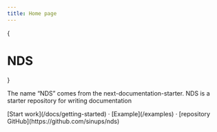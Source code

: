 ```yaml
---
title: Home page
---
```



<style jsx global>{`
body {
  background-image: radial-gradient(#ddd 1px, transparent 0),
    radial-gradient(#ddd 1px, transparent 0);
  background-position: 0 0, 25px 25px;
  background-size: 50px 50px;
}
.dark body {
  background-image: radial-gradient(#333 1px, transparent 0),
    radial-gradient(#333 1px, transparent 0);
}
`}</style>

{<h1 className="text-center font-extrabold md:text-5xl mt-8">NDS</h1>}

<Bleed><Features/></Bleed>

The name “NDS” comes from the next-documentation-starter. NDS is a starter repository for writing
documentation

<div className="mt-16 mb-20 text-center">
  [Start work](/docs/getting-started) · [Example](/examples) · [repository GitHub](https://github.com/sinups/nds)
</div>
